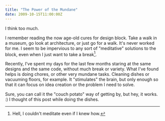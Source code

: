 ```yaml
---
title: "The Power of the Mundane"
date: 2009-10-15T11:00:00Z
---
```


I think too much.

I remember reading the now age-old cures for design block. Take a walk in a museum, go look at architecture, or just go for a walk. It's never worked for me. I seem to be impervious to any sort of "meditative" solutions to the block, even when I just want to take a break[^1].

Recently, I've spent my days for the last few months staring at the same designs and the same code, without much break or variety. What I've found helps is doing chores, or other very mundane tasks. Cleaning dishes or vacuuming floors, for example. It "stimulates" the brain, but only enough so that it can focus on idea creation or the problem I need to solve.

Sure, you can call it the "couch potato" way of getting by, but hey, it works. :) I thought of this post while doing the dishes.

[^1]: Hell, I couldn't meditate even if I knew how.
